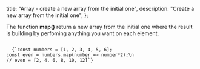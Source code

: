 
  title: "Array - create a new array from the initial one",
  description: "Create a new array from the initial one",
};


The function **map()** return a new array from the initial one where the result is building by perfoming anything
you want on each element.

<Code>
  {`const numbers = [1, 2, 3, 4, 5, 6];
const even = numbers.map(number => number*2);\n
// even = [2, 4, 6, 8, 10, 12]`}
</Code>
